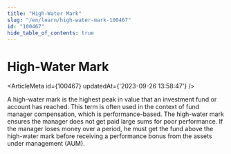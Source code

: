 ```yaml
---
title: "High-Water Mark"
slug: "/en/learn/high-water-mark-100467"
id: "100467"
hide_table_of_contents: true
---
```



# High-Water Mark

<ArticleMeta id={100467} updatedAt={'2023-09-26 13:58:47'} />
<div className='border-solid border-b border-t-0 my-4 border-[var(--ifm-color-gray-300)]' />

A high-water mark is the highest peak in value that an investment fund or account has reached. This term is often used in the context of fund manager compensation, which is performance-based. The high-water mark ensures the manager does not get paid large sums for poor performance. If the manager loses money over a period, he must get the fund above the high-water mark before receiving a performance bonus from the assets under management (AUM).
